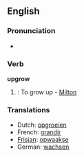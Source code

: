 ==English==

===Pronunciation===
*{{audio|en-us-upgrow.ogg|Audio (US)}}

===Verb===
'''upgrow'''

# {{archaic}}: To grow up - [[Milton]]

===Translations===
*Dutch: [[opgroeien]]
*French: [[grandir]]
*[[Frisian]]: [[opwaakse]]
*German: [[wachsen]]